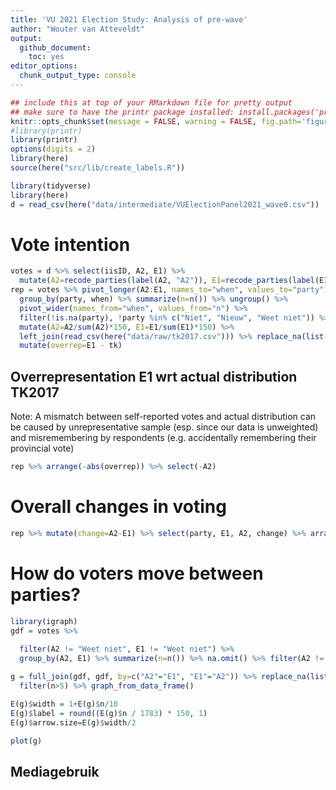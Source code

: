 ```yaml
---
title: 'VU 2021 Election Study: Analysis of pre-wave'
author: "Wouter van Atteveldt"
output: 
  github_document:
    toc: yes
editor_options: 
  chunk_output_type: console
---
```



```r
## include this at top of your RMarkdown file for pretty output
## make sure to have the printr package installed: install.packages('printr')
knitr::opts_chunk$set(message = FALSE, warning = FALSE, fig.path='figures/')
#library(printr)
library(printr)
options(digits = 2)
library(here)
source(here("src/lib/create_labels.R"))
```


```r
library(tidyverse)
library(here)
d = read_csv(here("data/intermediate/VUElectionPanel2021_wave0.csv"))
```

# Vote intention 



```r
votes = d %>% select(iisID, A2, E1) %>% 
  mutate(A2=recode_parties(label(A2, "A2")), E1=recode_parties(label(E1, "E1")))
rep = votes %>% pivot_longer(A2:E1, names_to="when", values_to="party") %>% 
  group_by(party, when) %>% summarize(n=n()) %>% ungroup() %>% 
  pivot_wider(names_from="when", values_from="n") %>% 
  filter(!is.na(party), !party %in% c("Niet", "Nieuw", "Weet niet")) %>% 
  mutate(A2=A2/sum(A2)*150, E1=E1/sum(E1)*150) %>% 
  left_join(read_csv(here("data/raw/tk2017.csv"))) %>% replace_na(list(tk=0)) %>% 
  mutate(overrep=E1 - tk)
```

## Overrepresentation E1 wrt actual distribution TK2017

Note: A mismatch between self-reported votes and actual distribution
can be caused by unrepresentative sample (esp. since our data is unweighted)
and misremembering by respondents (e.g. accidentally remembering their provincial vote)

```r
rep %>% arrange(-abs(overrep)) %>% select(-A2)
```

# Overall changes in voting

```r
rep %>% mutate(change=A2-E1) %>% select(party, E1, A2, change) %>% arrange(-abs(change))
```

# How do voters move between parties?

```r
library(igraph)
gdf = votes %>% 
  
  filter(A2 != "Weet niet", E1 != "Weet niet") %>% 
  group_by(A2, E1) %>% summarize(n=n()) %>% na.omit() %>% filter(A2 != E1)

g = full_join(gdf, gdf, by=c("A2"="E1", "E1"="A2")) %>% replace_na(list("n.x"=0, "n.y"=0)) %>% mutate(n=n.x - n.y) %>% select(E1, A2, n) %>% filter(n>0) %>% 
  filter(n>5) %>% graph_from_data_frame()

E(g)$width = 1+E(g)$n/10 
E(g)$label = round((E(g)$n / 1783) * 150, 1)
E(g)$arrow.size=E(g)$width/2

plot(g)
```

## Mediagebruik



